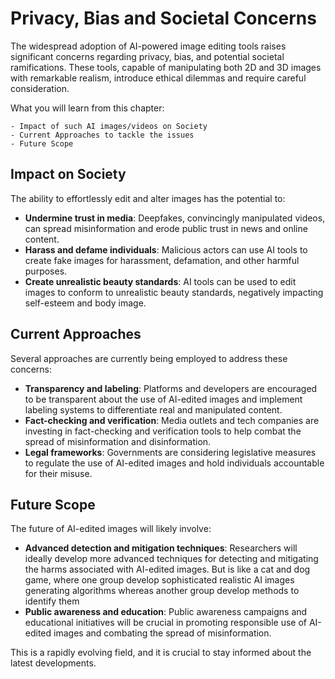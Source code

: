 # Privacy, Bias and Societal Concerns

The widespread adoption of AI-powered image editing tools raises significant concerns regarding privacy, bias, and potential societal ramifications. These tools, capable of manipulating both 2D and 3D images with remarkable realism, introduce ethical dilemmas and require careful consideration.


What you will learn from this chapter:

    - Impact of such AI images/videos on Society
    - Current Approaches to tackle the issues
    - Future Scope


## Impact on Society
The ability to effortlessly edit and alter images has the potential to:

- **Undermine trust in media**: Deepfakes, convincingly manipulated videos, can spread misinformation and erode public trust in news and online content.
- **Harass and defame individuals**: Malicious actors can use AI tools to create fake images for harassment, defamation, and other harmful purposes.
- **Create unrealistic beauty standards**: AI tools can be used to edit images to conform to unrealistic beauty standards, negatively impacting self-esteem and body image.

## Current Approaches
Several approaches are currently being employed to address these concerns:

- **Transparency and labeling**: Platforms and developers are encouraged to be transparent about the use of AI-edited images and implement labeling systems to differentiate real and manipulated content.
- **Fact-checking and verification**: Media outlets and tech companies are investing in fact-checking and verification tools to help combat the spread of misinformation and disinformation.
- **Legal frameworks**: Governments are considering legislative measures to regulate the use of AI-edited images and hold individuals accountable for their misuse.


## Future Scope
The future of AI-edited images will likely involve:

- **Advanced detection and mitigation techniques**: Researchers will ideally develop more advanced techniques for detecting and mitigating the harms associated with AI-edited images. But is like a cat and dog game, where one group develop sophisticated realistic AI images generating algorithms whereas another group develop methods to identify them
- **Public awareness and education**: Public awareness campaigns and educational initiatives will be crucial in promoting responsible use of AI-edited images and combating the spread of misinformation.


This is a rapidly evolving field, and it is crucial to stay informed about the latest developments.